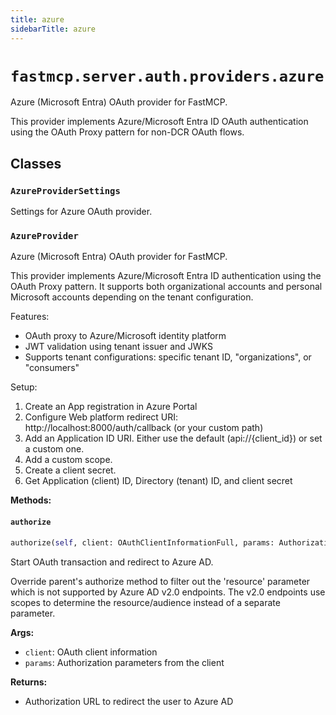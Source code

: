 ```yaml
---
title: azure
sidebarTitle: azure
---
```


# `fastmcp.server.auth.providers.azure`


Azure (Microsoft Entra) OAuth provider for FastMCP.

This provider implements Azure/Microsoft Entra ID OAuth authentication
using the OAuth Proxy pattern for non-DCR OAuth flows.


## Classes

### `AzureProviderSettings` <sup><a href="https://github.com/jlowin/fastmcp/blob/main/src/fastmcp/server/auth/providers/azure.py#L29" target="_blank"><Icon icon="github" style="width: 14px; height: 14px;" /></a></sup>


Settings for Azure OAuth provider.


### `AzureProvider` <sup><a href="https://github.com/jlowin/fastmcp/blob/main/src/fastmcp/server/auth/providers/azure.py#L59" target="_blank"><Icon icon="github" style="width: 14px; height: 14px;" /></a></sup>


Azure (Microsoft Entra) OAuth provider for FastMCP.

This provider implements Azure/Microsoft Entra ID authentication using the
OAuth Proxy pattern. It supports both organizational accounts and personal
Microsoft accounts depending on the tenant configuration.

Features:
- OAuth proxy to Azure/Microsoft identity platform
- JWT validation using tenant issuer and JWKS
- Supports tenant configurations: specific tenant ID, "organizations", or "consumers"

Setup:
1. Create an App registration in Azure Portal
2. Configure Web platform redirect URI: http://localhost:8000/auth/callback (or your custom path)
3. Add an Application ID URI. Either use the default (api://{client_id}) or set a custom one.
4. Add a custom scope.
5. Create a client secret.
6. Get Application (client) ID, Directory (tenant) ID, and client secret


**Methods:**

#### `authorize` <sup><a href="https://github.com/jlowin/fastmcp/blob/main/src/fastmcp/server/auth/providers/azure.py#L222" target="_blank"><Icon icon="github" style="width: 14px; height: 14px;" /></a></sup>

```python
authorize(self, client: OAuthClientInformationFull, params: AuthorizationParams) -> str
```

Start OAuth transaction and redirect to Azure AD.

Override parent's authorize method to filter out the 'resource' parameter
which is not supported by Azure AD v2.0 endpoints. The v2.0 endpoints use
scopes to determine the resource/audience instead of a separate parameter.

**Args:**
- `client`: OAuth client information
- `params`: Authorization parameters from the client

**Returns:**
- Authorization URL to redirect the user to Azure AD

